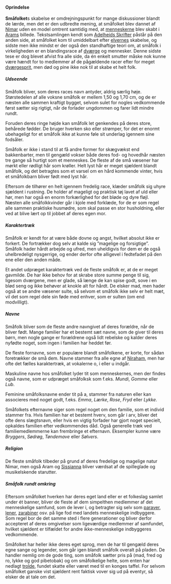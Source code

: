 {{title:Småfolk}}
{{author:Laura Holmegaard}}
{{timestamp:2010-01-05T14:34:34Z}}
{{copyright:Småfolk}}
====Oprindelse====
'''Småfolket'''s skabelse er omdrejningspunkt for mange diskussioner blandt de lærde, men det er den udbredte mening, at småfolket blev dannet af [[Nimar]] uden en model omtrent samtidig med, at [[menneske|menneskerne]] blev skabt i [[Aram|Arams]] billede. Tekstsamlingen kendt som [[Adelheids Skrifter]] påstår på den anden side, at småfolket kom til umiddelbart efter [[elver|elvernes]] skabelse, og sidste men ikke mindst er der også den standhaftige teori om, at småfolk i virkeligheden er en blandingsrace af [[dværg|dværge]] og mennesker. Denne sidste tese er dog blevet afvist fra alle side, da én enkelt smutter måske nok kunne være hændt for to medlemmer af de pågældende racer efter for meget [[dværgesprit]], men død og pine ikke nok til at skabe et helt folk.


=====Udseende=====
Småfolk bliver, som deres races navn antyder, aldrig særlig høje. Størstedelen af alle voksne småfolk er mellem 1,50 og 1,70 cm, og de er næsten alle sammen kraftigt bygget, selvom sulet for nogles vedkommende først sætter sig rigtigt, når de forlader ungdommen og farer lidt mindre rundt.

Foruden deres ringe højde kan småfolk let genkendes på deres store, behårede fødder. De bruger hverken sko eller strømper, for det er enormt ubehageligt for et småfolk ikke at kunne føle sit underlag igennem sine fodsåler.

Småfolk er ikke i stand til at få andre former for skægvækst end bakkenbarter, men til gengæld vokser både deres fod- og hovedhår næsten tre gange så hurtigt som et menneskes. De fleste af de små væsener har mørkt eller rødligt hår som krøller. Helt lyst hår er meget sjældent blandt småfolk, og det betragtes som et varsel om en hård kommende vinter, hvis et småfolkbarn bliver født med lyst hår.

Eftersom de tilhører en helt igennem fredelig race, klæder småfolk sig uhyre sjældent i rustning. De holder af mageligt og praktisk tøj lavet af uld eller hør, men har også en enorm forkærlighed for det bløde og dyre fløjl. Næsten alle småfolkkvinder går i kjole med forklæde, for de er som regel alle sammen praktiske husmødre, som skal passe en stor husholdning, eller ved at blive lært op til jobbet af deres egen mor.


=====Karaktertræk=====
Småfolk er kendt for at være både dovne og angst, hvilket absolut ikke er forkert. De fortrækker dog selv at kalde sig ”magelige og forsigtige”. Småfolk hader hårdt arbejde og ufred, men uheldigvis for dem er de også uhelbredeligt nysgerrige, og ender derfor ofte alligevel i fedtefadet på den ene eller den anden måde.

Et andet udpræget karaktertræk ved de fleste småfolk er, at de er meget gavmilde. De har ikke behov for at skrabe store summe penge til sig, ligesom dværgene, men er glade, så længe de kan spise godt, sove i en blød seng og ikke behøver at knokle alt for hårdt. De elsker mad, men hader også at se andre væsener sulte, så selvom et småfolk ikke selv er helt mæt, vil det som regel dele sin føde med enhver, som er sulten (om end modvilligt).


=====Navne=====
Småfolk bliver som de fleste andre navngivet af deres forældre, når de bliver født. Mange familier har et bestemt sæt navne, som de giver til deres børn, men nogle gange er forældrene også lidt rebelske og kalder deres nyfødte noget, som ingen i familien har heddet før.

De fleste fornavne, som er populære blandt småfolkene, er korte, for sådan foretrækker de små dem. Navne stammer fra alle egne af [[Niraham]], men har ofte det fælles karaktertræk, at vokalerne o, i eller u indgår.

Maskuline navne hos småfolket lyder tit som menneskernes, men der findes også navne, som er udpræget småfolksk som f.eks. ''Mundi'', ''Gomme'' eller ''Lub''.

Feminine småfolksnavne ender tit på a, stammer fra naturen eller kan associeres med noget godt, f.eks. ''Emma'', ''Lærke'', ''Rose'', ''Fryd'' eller ''Lykke''.

Småfolkets efternavne siger som regel noget om den familie, som et individ stammer fra. Hvis familien har et bestemt hverv, som går i arv, bliver det ofte dens slægtsnavn, eller hvis en vigtig forfader har gjort noget specielt, opkaldes familien efter vedkommendes dåd. Også generelle træk ved familiemedlemmerne kan frembringe et efternavn. Eksempler kunne være ''Bryggers'', ''Sødrøg'', ''Tøndemave'' eller ''Sølvers''.


=====Religion=====
De fleste småfolk tilbeder på grund af deres fredelige og magelige natur Nimar, men også Aram og [[Sissianna]] bliver værdsat af de spilleglade og musikelskende starutter.


=====Småfolk rundt omkring=====
Eftersom småfolket hverken har deres eget land eller er et folkeslag samlet under ét banner, bliver de fleste af dem simpelthen medlemmer af det menneskelige samfund, som de lever i, og betragter sig selv som [[paraver]], [[lener]], [[zarabiner]] osv. på lige fod med landets menneskelige indbyggere. Som regel bor de det samme sted i flere generationer og bliver derfor accepteret af deres omgivelser som ligeværdige medlemmer af samfundet, hvilket sjældent er tilfældet for andre ikke-menneskelige indbyggeres vedkommende.

Småfolket har heller ikke deres eget sprog, men de har til gengæld deres egne sange og legender, som går igen blandt småfolk overalt på pladen. De handler nemlig om de gode ting, som småfolk sætter pris på (mad, fred og ro, lykke og god pibetobak) og om småfolkelige helte, som enten har nedlagt [[trold|trolde]], fundet skatte eller været med til en konges taffel. For selvom småfolket ganske vist sjældent rent faktisk vover sig ud på eventyr, så elsker de at tale om det.
